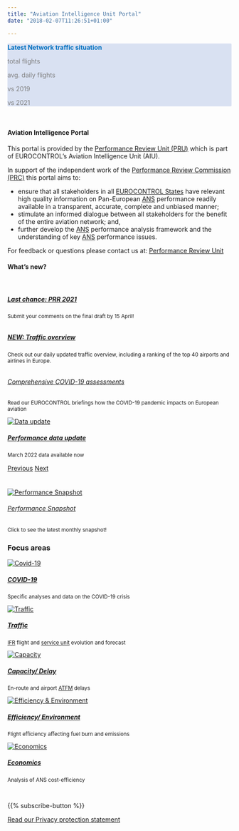```yaml
---
title: "Aviation Intelligence Unit Portal"
date: "2018-02-07T11:26:51+01:00"

---
```


<style type="text/css">
  .img-responsive {
      margin: 0 auto;
      max-width: 75%
  }
  
  .resp-container {
      position: relative;
      overflow: hidden;
      padding-top: 50.0%;
  }
  
  .resp-iframe {
      position: absolute;
      top: 0;
      left: 0;
      width: 100%;
      height: 110%;
      border: 0;
  }
      
  .Scorecard_subt {
    margin: 0px; 
    padding-bottom: 0px;  
    text-align: left; 
    color:#7f7f7f
  }

    .Scorecard_net {
    margin: 0px; 
    padding-bottom: 0px;
    font-weight: bold;  
    text-align: left;
    color: #0070c0; 
  }

  </style>

<!-- Daily traffic graphs and scorecards -->
<div class="container">
<div class="row" style="padding: 0px; background-color: #d9e1f2; border-radius: 2px; width: 100%;">
<div class="col-4"; style="margin: 0px; ">
  <p class="Scorecard_net">Latest Network traffic situation</p>
  <p id="y2d_day_text" style="font-weight: bold; color: #0070c0;"</p> 
</div>
<div class="col-2" ; style="margin: 0px;">
  <p class="Scorecard_subt">total flights</p>
  <p id="y2d_traffic" style="font-weight: bold; color: #0070c0;"></p> 
</div>
<div class="col-2" ; style="margin: 0px;  ">
  <p class="Scorecard_subt">avg. daily flights</p>
  <p id="avg_y2d_traffic" style="font-weight: bold; color: #0070c0;"></p>
</div>
<div class="col-2" ; style="margin: 0px; ">
  <p class="Scorecard_subt">vs 2019</p>
  <p id="dif_y2d_2019" style="font-weight: bold; color: #0070c0;"></p>
</div>
<div class="col-2" ; style="margin: 0px;  ">
  <p class="Scorecard_subt">vs 2021</p>
  <p id="dif_y2d_prev_year" style="font-weight: bold; color: #0070c0;"></p>
</div>
</div>
</div>

<!-- script for traffic figures -->
<script type="text/javascript" src="https://www.gstatic.com/charts/loader.js"></script>

<script type="text/javascript">
  var Data
  var my_view_traffic
  var last_day
  var y2d_traffic
  var y2d_prev_year_traffic
  var y2d_2019_traffic 
  var avg_y2d_traffic
  var dif_y2d_2019
  var dif_y2d_prev_year

  google.load("visualization", "1.1", {
    packages: ["corechart", "table", "controls", "bar"]
  });
  google.setOnLoadCallback(Initialisation);

  function Initialisation() {
    var query = new google.visualization.Query(
      "https://docs.google.com/spreadsheets/d/14Lt3C3PCxxYCLXXYxRrFXd1s0tVZ3EQ8q9YfuYvx3Ww/edit?usp=sharing&sheet=NW_Flights_All"
    );

  query.send(drawDashboard);
  }

  function drawDashboard(response) {
    Data = response.getDataTable();
    UpdateTraffic();
   }
//---------------------------Update traffic---------------------------------------------
  function UpdateTraffic() {
  my_view_traffic = new google.visualization.DataView(Data);

  //       for (var y = 1; y < my_view_traffic.getNumberOfColumns(); y++) {
  //        // my_view_traffic.getValue(x, y) 
  //        last_day = my_view_traffic.getValue(0, y)
  //      }
  last_day = my_view_traffic.getValue(0, 38); 
  my_view_traffic.setRows(
  Data.getFilteredRows([{ column: 7, value: last_day }])
  );

// Calculate datestrings
last_day_text = last_day.toDateString();
  last_day_text = last_day_text.substring(8, 11) + last_day_text.substring(4, 8) + last_day_text.substring(11)
  y2d_day_text = last_day_text.substring(3, 7) == "Jan " ? "01 - " + last_day_text : "01 Jan - " + last_day_text

// Calculate traffic scorecard values
  y2d_traffic = my_view_traffic.getValue(0, 30);
  y2d_prev_year_traffic = my_view_traffic.getValue(0, 31);
  y2d_2019_traffic = my_view_traffic.getValue(0, 32);
  
  avg_y2d_traffic = Math.round(my_view_traffic.getValue(0, 33));
  dif_y2d_2019 = Math.round(my_view_traffic.getValue(0, 37)*100);
     dif_y2d_2019 = (dif_y2d_2019 >= 0) ? "+" + dif_y2d_2019 : "" + dif_y2d_2019
  dif_y2d_prev_year = Math.round(my_view_traffic.getValue(0, 36)*100);
     dif_y2d_prev_year = (dif_y2d_prev_year >= 0) ? "+" + dif_y2d_prev_year : "" + dif_y2d_prev_year

// Update scorecard values
  document.getElementById("y2d_day_text").innerHTML =  y2d_day_text ; 
  document.getElementById("y2d_traffic").innerHTML = String(y2d_traffic).replace(/(.)(?=(\d{3})+$)/g, '$1,');
  document.getElementById("avg_y2d_traffic").innerHTML = String(avg_y2d_traffic).replace(/(.)(?=(\d{3})+$)/g, '$1,');
  document.getElementById("dif_y2d_2019").innerHTML = String(dif_y2d_2019) + '%';
  document.getElementById("dif_y2d_prev_year").innerHTML = String(dif_y2d_prev_year) + '%';
  }
  
</script>
<br>
<div class="container">
<div class="row">
<div class="col-sm-6"><h4>Aviation Intelligence Portal</h4>
This portal is provided by the [Performance Review Unit (PRU)](/about/us/) which is part of EUROCONTROL's Aviation Intelligence Unit (AIU). 

In support of the independent work of the [Performance Review Commission (PRC)](/about/prc/) this portal aims to:

* ensure that all stakeholders in all [EUROCONTROL States](/definition/eurocontrol-area/) have relevant high quality information on Pan-European [ANS](/acronym/ans/) performance readily available in a transparent, accurate, complete and unbiased manner;
* stimulate an informed dialogue between all stakeholders for the benefit of the entire aviation network; and,
* further develop the [ANS](/acronym/ans/) performance analysis framework and the understanding of key [ANS](/acronym/ans/) performance issues.

For feedback or questions please contact us at:
[Performance Review Unit](mailto:PRU-Support@eurocontrol.int)
</div>

<div class="col-sm-4"><h4>What's new?</h4><br>
<div id="carouselExampleFade" class="carousel slide carousel-fade" data-ride="carousel">
<div class="carousel-inner">

<div class="carousel-item active"><div class="card  border-0"><a href="https://www.eurocontrol.int/publication/draft-performance-review-report-prr-2021-consultation" target="_blank"><img class="card-img-top" src="/images/landing/prr2021_consultation.png" alt=""><div class="card-body"><h5 class="card-title">Last chance: PRR 2021</h5></a><small><p class="card-text">
Submit your comments on the final draft by 15 April!</p></small></div></div></div>

<div class="carousel-item"><div class="card  border-0"><a href="/traffic/"><img class="card-img-top" src="/images/landing/traff_new.png" alt=""><div class="card-body"><h5 class="card-title">NEW: Traffic overview</h5></a><small><p class="card-text">
Check out our daily updated traffic overview, including a ranking of the top 40 airports and airlines in Europe.</p></small></div></div></div>

<div class="carousel-item"><div class="card  border-0"><a href="https://www.eurocontrol.int/publication/eurocontrol-comprehensive-aviation-assessment-covid-19s-impact-european-air-traffic" target="_blank" ><img class="card-img-top" src="/images/landing/eca.png" alt=""><div class="card-body"><h6 class="card-title">Comprehensive COVID-19 assessments</h6></a><small><p class="card-text">
Read our EUROCONTROL briefings how the COVID-19 pandemic impacts on European aviation</p></small></div></div></div>

<div class="carousel-item"><div class="card  border-0"><a href="/data/"><img class="card-img-top"  src="/images/landing/data_icon.jpg" alt="Data update"><div class="card-body"><h5 class="card-title">Performance data update</h5></a><small><p class="card-text">March 2022 data available now</p></small></div></div></div>

</div>

<a class="carousel-control-prev" href="#carouselExampleFade" role="button" data-slide="prev"><span class="carousel-control-prev-icon" aria-hidden="true"></span><span class="sr-only">Previous</span></a>
<a class="carousel-control-next" href="#carouselExampleFade" role="button" data-slide="next"><span class="carousel-control-next-icon" aria-hidden="true"></span><span class="sr-only">Next</span></a>
</div>
</div>

<div class="col-sm-2"><h4></h4><br>
<div class="card bg-light text-center border-0"><a href="https://www.eurocontrol.int/Economics/BalancedScorecard.html">
  <img class="card-img-top" src="/images/landing/ectl_int_db.png" alt="Performance Snapshot"><br>
  <div class="card-body"><h6 class="card-title">Performance Snapshot</h6></a><small><p class="card-text">Click to see the latest monthly snapshot!</p></small>
  </div>
</div>
</div>
</div>
 
### Focus areas
<!-- cards with Key Performance Areas -->
<div class="container">
<div class="row">
<div class="card-deck">
<div class="card"><a href="/covid">
  <img class="card-img-top" src="/images/landing/covid_icon.jpg" alt="Covid-19">
  <div class="card-body"><h5 class="card-title">COVID-19</h5></a><small><p class="card-text">Specific analyses and data on the COVID-19 crisis</p></small>
  </div>
</div>
<div class="card"><a href="/traffic">
  <img class="card-img-top" src="/images/landing/ectl_traff_th.jpg" alt="Traffic">
  <div class="card-body"><h5 class="card-title">Traffic</h5></a><small><p class="card-text">[IFR](/acronym/ifr/) flight and [service unit](/acronym/su/) evolution and forecast </p></small>
  </div>
</div>
<div class="card"><a href="/capacity">
  <img class="card-img-top" src="/images/landing/ectl_cap_th.jpg" alt="Capacity">
  <div class="card-body"><h5 class="card-title">Capacity/ Delay</h5></a><small><p class="card-text">En-route and airport [ATFM](/acronym/atfm/) delays</p></small>
  </div>
</div>
<div class="card"><a href="/efficiency">
  <img class="card-img-top" src="/images/landing/ectl_env_th.jpg" alt="Efficiency & Environment">
  <div class="card-body"><h5 class="card-title">Efficiency/ Environment</h5></a><small><p class="card-text">Flight efficiency affecting fuel burn and emissions</p></small>
  </div>
</div>
<div class="card"><a href="/economics">
  <img class="card-img-top" src="/images/landing/ectl_cef_th.jpg" alt="Economics">
  <div class="card-body"><h5 class="card-title">Economics</h5></a><small><p class="card-text">Analysis of ANS cost-efficiency</p></small>
  </div>
</div>
</div>
</div>
</div>

<br>
<div class="container text-center">
{{% subscribe-button %}}

[Read our Privacy protection statement](/about/privacy/)
</div>

[ectl_daily]: https://www.eurocontrol.int/Economics/DailyTrafficVariation "Daily traffic updates"
[ectlweb]: https://www.eurocontrol.int/ "EUROCONTROL web page"
